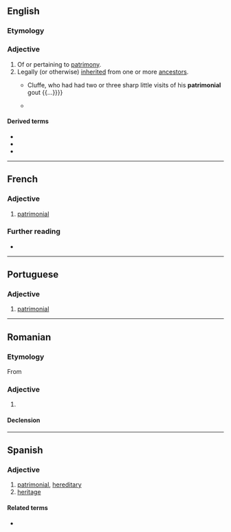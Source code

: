 ==English==

===Etymology===
{{suffix|en|patrimony|al}}

===Adjective===
{{en-adj|-}}

# Of or pertaining to [[patrimony]].
# Legally (or otherwise) [[inherited]] from one or more [[ancestor]]s.
#* {{quote-book|en|year=1863|author=Sheridan Le Fanu|title={{w|The House by the Churchyard}}|passage={{...}} Cluffe, who had had two or three sharp little visits of his '''patrimonial''' gout {{...}}}}
#* {{quote-book|en|year=2017|origyear=2013|author=Thomas Piketty|authorlink=Thomas Piketty|title=Capital in the Twenty-First Century|publisher=Belknap Press|translator=Arthur Goldhammer|page=173|isbn=9780674430006|pageurl=https://archive.org/details/isbn_9780674430006/page/173/mode/1up|passage=The general evolution is clear: bubbles aside, what we are witnessing is a strong comeback of private capital in the rich countries since 1970, or, to put it another way, the emergence of a new '''patrimonial''' capitalism.}}

====Derived terms====
* {{l|en|neopatrimonial}}
* {{l|en|patrimonialism}}
* {{l|en|patrimonially}}

----

==French==

===Adjective===
{{fr-adj}}

# [[#English|patrimonial]]

===Further reading===
* {{R:TLFi}}

----

==Portuguese==

===Adjective===
{{pt-adj|patrimonia|l}}

# [[#English|patrimonial]]

----

==Romanian==

===Etymology===
From {{bor|ro|fr|patrimonial}}

===Adjective===
{{ro-adj}}

# {{l|en|patrimonial}}

====Declension====
{{ro-decl-adj}}

----

==Spanish==

===Adjective===
{{es-adj}}

# [[#English|patrimonial]], [[hereditary]]
# [[heritage]] {{gloss|e.g. heritage site or building, heritage value}}

====Related terms====
* {{l|es|patrimonio}}